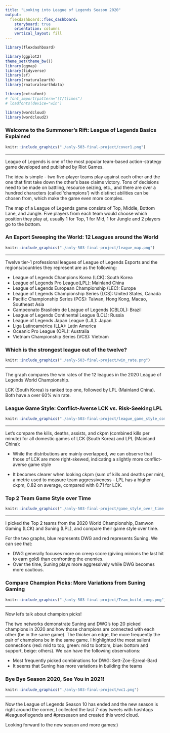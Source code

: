 ```yaml
---
title: "Looking into League of Legends Season 2020"
output: 
  flexdashboard::flex_dashboard:
    storyboard: true
    orientation: columns
    vertical_layout: fill
---
```



```r
library(flexdashboard)

library(ggplot2)
theme_set(theme_bw())
library(ggmap)
library(tidyverse)
library(sf)
library(rnaturalearth)
library(rnaturalearthdata)

library(extrafont)
# font_import(pattern="[T/t]imes")
# loadfonts(device="win")

library(wordcloud)
library(wordcloud2)
```

### Welcome to the Summoner's Rift: League of Legends Basics Explained

```r
knitr::include_graphics("./anly-503-final-project/cover1.png")
```

*** 

League of Legends is one of the most popular team-based action-strategy game developed and published by Riot Games. 

The idea is simple - two five-player teams play against each other and the one that first take down the other's base claims victory. Tons of decisions need to be made on battling, resource seizing, etc., and there are over a hundred characters (called 'champions') with distinct abilities can be chosen from, which make the game even more complex.

The map of a League of Legends game consists of Top, Middle, Bottom Lane, and Jungle. Five players from each team would choose which position they play at, usually 1 for Top, 1 for Mid, 1 for Jungle and 2 players go to the bottom.


### An Esport Sweeping the World: 12 Leagues around the World

```r


knitr::include_graphics("./anly-503-final-project/league_map.png")
```

*** 

Twelve tier-1 professional leagues of League of Legends Esports and the regions/countries they represent are as the following:

* League of Legends Champions Korea (LCK): South Korea
* League of Legends Pro League(LPL): Mainland China
* League of Legends European Championship (LEC): Europe
* League of Legends Championship Series (LCS): United States, Canada
* Pacific Championship Series (PCS): Taiwan, Hong Kong, Macao, Southeast Asia
* Campeonato Brasileiro de League of Legends (CBLOL): Brazil
* League of Legends Continental League (LCL): Russia
* League of Legends Japan League (LJL): Japan
* Liga Latinoamérica (LLA): Latin America
* Oceanic Pro League (OPL): Australia
* Vietnam Championship Series (VCS): Vietnam


### Which is the strongest league out of the twelve?

```r
knitr::include_graphics("./anly-503-final-project/win_rate.png")
```

***

The graph compares the win rates of the 12 leagues in the 2020 League of Legends World Championship.

LCK (South Korea) is ranked top one, followed by LPL (Mainland China). Both have a over 60% win rate. 


### League Game Style: Conflict-Averse LCK vs. Risk-Seeking LPL

```r
knitr::include_graphics("./anly-503-final-project/league_game_style_comp.png")
```

***

Let's compare the kills, deaths, assists, and ckpm (combined kills per minute) for all domestic games of LCK (South Korea) and LPL (Mainland China):

* While the distributions are mainly overlapped, we can observe that those of LCK are more right-skewed, indicating a slightly more conflict-averse game style

* It becomes clearer when looking ckpm (sum of kills and deaths per min), a metric used to measure team aggressiveness - LPL has a higher ckpm, 0.82 on average, compared with 0.71 for LCK.


### Top 2 Team Game Style over Time

```r
knitr::include_graphics("./anly-503-final-project/game_style_over_time.png")
```

***

I picked the Top 2 teams from the 2020 World Championship, Damwon Gaming (LCK) and Suning (LPL), and compare their game style over time.

For the two graphs, blue represents DWG and red represents Suning. We can see that:

* DWG generally focuses more on creep score (giviing minions the last hit to earn gold) than confronting the enemies.
* Over the time, Suning plays more aggressively while DWG becomes more cautious.


### Compare Champion Picks: More Variations from Suning Gaming

```r
knitr::include_graphics("./anly-503-final-project/Team_build_comp.png")
```

***

Now let's talk about champion picks!

The two networks demonstrate Suning and DWG's top 20 picked champions in 2020 and how those champions are connected with each other (be in the same game). The thicker an edge, the more frequently the pair of champions be in the same game. I highlighted the most salient connections (red: mid to top, green: mid to bottom, blue: bottom and support, beige: others). We can have the following observations:

* Most frequently picked combinations for DWG: Sett-Zoe-Ezreal-Bard
* It seems that Suning has more variations in building the teams



### Bye Bye Season 2020, See You in 2021!

```r

knitr::include_graphics("./anly-503-final-project/wc1.png")

```


***

Now the League of Legends Season 10 has ended and the new season is right around the corner, I collected the last 7-day tweets with hashtags #leagueoflegends and #preseason and created this word cloud. 

Looking forward to the new season and more games:)